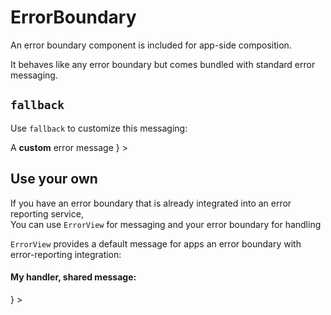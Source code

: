 
<Meta title="Church Center|Publishing Status/ErrorBoundary" />

# ErrorBoundary

An error boundary component is included for app-side composition.

It behaves like any error boundary but comes bundled with standard error messaging.

<Preview>
  <Story name="default">
    <PublishingStatus.ErrorBoundary>
      <PublishingStatus.ViewSwitch />
    </PublishingStatus.ErrorBoundary>
  </Story>
</Preview>

## `fallback`

Use `fallback` to customize this messaging:

<Preview>
  <Story name="fallback">
    <PublishingStatus.ErrorBoundary
      fallback={
        <span>
          A <strong>custom</strong> error message
        </span>
      }
    >
      <PublishingStatus.ViewSwitch />
    </PublishingStatus.ErrorBoundary>
  </Story>
</Preview>

## Use your own

If you have an error boundary that is already integrated into an error reporting service,  
You can use `ErrorView` for messaging and your error boundary for handling

`ErrorView` provides a default message for apps an error boundary with error-reporting integration:


<Preview>
  <Story name="Use your own">
    <MyErrorBoundary
      fallback={
        <div>
          <h4 style={{ margin: "0 1rem" }}>My handler, shared message:</h4>
          <PublishingStatus.ErrorView />
        </div>
      }
    >
      <PublishingStatus.ViewSwitch />
    </MyErrorBoundary>
  </Story>
</Preview>
